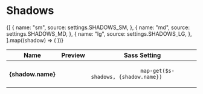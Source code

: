 
<Meta title="Styles/Shadows" />

# Shadows

<Canvas>
  <Story name="default">
    <Table>
      <thead>
        <tr>
          <th>Name</th>
          <th>Preview</th>
          <th>Sass Setting</th>
        </tr>
      </thead>
      <tbody>
        {[
          {
            name: "sm",
            source: settings.SHADOWS_SM,
          },
          {
            name: "md",
            source: settings.SHADOWS_MD,
          },
          {
            name: "lg",
            source: settings.SHADOWS_LG,
          },
        ].map((shadow) => (
          <tr key={shadow.source}>
            <th>{shadow.name}</th>
            <td>
              <span
                className={cx(
                  styles["storybook-swatch"],
                  styles["storybook-swatch--lg"]
                )}
                style={{ boxShadow: shadow.source }}
              ></span>
            </td>
            <td>
              <code className="u-select--all">
                map-get($s-shadows, {shadow.name})
              </code>
            </td>
          </tr>
        ))}
      </tbody>
    </Table>
  </Story>
</Canvas>
